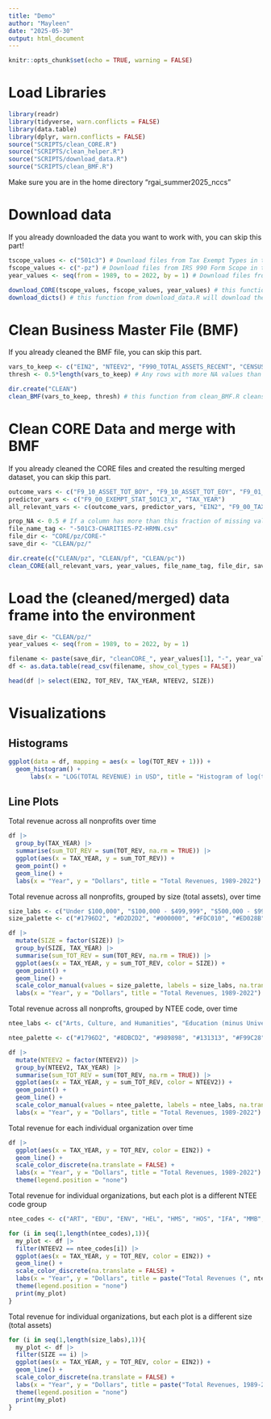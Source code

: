 ```yaml
---
title: "Demo"
author: "Mayleen"
date: "2025-05-30"
output: html_document
---
```


```r
knitr::opts_chunk$set(echo = TRUE, warning = FALSE)
```
# Load Libraries
```r
library(readr)
library(tidyverse, warn.conflicts = FALSE)
library(data.table)
library(dplyr, warn.conflicts = FALSE)
source("SCRIPTS/clean_CORE.R")
source("SCRIPTS/clean_helper.R")
source("SCRIPTS/download_data.R")
source("SCRIPTS/clean_BMF.R")
```

Make sure you are in the home directory "rgai_summer2025_nccs"

# Download data
If you already downloaded the data you want to work with, you can skip this part!

```r
tscope_values <- c("501c3") # Download files from Tax Exempt Types in this list; possible values: "501c3", "501ce" 
fscope_values <- c("-pz") # Download files from IRS 990 Form Scope in this list; possible values: "-pz", "-pc", "-pf"
year_values <- seq(from = 1989, to = 2022, by = 1) # Download files from years in this list

download_CORE(tscope_values, fscope_values, year_values) # this function from download_data.R will download the data for you onto your local computer
download_dicts() # this function from download_data.R will download the data dictionaries and Business Master File (BMF) for you onto your local computer
```

# Clean Business Master File (BMF)
If you already cleaned the BMF file, you can skip this part.
```r
vars_to_keep <- c("EIN2", "NTEEV2", "F990_TOTAL_ASSETS_RECENT", "CENSUS_STATE_ABBR", "CENSUS_COUNTY_NAME", "ORG_YEAR_FIRST", "ORG_YEAR_LAST", "LATITUDE", "LONGITUDE", "CENSUS_CBSA_FIPS") # variables in BMF we wil keep (the rest will be dropped)
thresh <- 0.5*length(vars_to_keep) # Any rows with more NA values than this threshold will be dropped

dir.create("CLEAN")
clean_BMF(vars_to_keep, thresh) # this function from clean_BMF.R cleans the BMF file for you and saves to your computer in CLEAN folder
```

# Clean CORE Data and merge with BMF
If you already cleaned the CORE files and created the resulting merged dataset, you can skip this part.
```r
outcome_vars <- c("F9_10_ASSET_TOT_BOY", "F9_10_ASSET_TOT_EOY", "F9_01_REV_TOT_CY", "F9_08_REV_TOT_TOT")
predictor_vars <- c("F9_00_EXEMPT_STAT_501C3_X", "TAX_YEAR")
all_relevant_vars <- c(outcome_vars, predictor_vars, "EIN2", "F9_00_TAX_PERIOD_END_DATE")

prop_NA <- 0.5 # If a column has more than this fraction of missing values, warning message prints
file_name_tag <- "-501C3-CHARITIES-PZ-HRMN.csv" 
file_dir <- "CORE/pz/CORE-"
save_dir <- "CLEAN/pz/"

dir.create(c("CLEAN/pz", "CLEAN/pf", "CLEAN/pc"))
clean_CORE(all_relevant_vars, year_values, file_name_tag, file_dir, save_dir, prop_NA) # this function from clean_CORE.R cleans the CORE files, merges with cleaned BMF file, and saves resulting data frame
```

# Load the (cleaned/merged) data frame into the environment
```r
save_dir <- "CLEAN/pz/"
year_values <- seq(from = 1989, to = 2022, by = 1)

filename <- paste(save_dir, "cleanCORE_", year_values[1], "-", year_values[length(year_values)], ".csv", sep="")
df <- as.data.table(read_csv(filename, show_col_types = FALSE))

head(df |> select(EIN2, TOT_REV, TAX_YEAR, NTEEV2, SIZE))
```

# Visualizations

## Histograms
```r
ggplot(data = df, mapping = aes(x = log(TOT_REV + 1))) +
  geom_histogram() +
      labs(x = "LOG(TOTAL REVENUE) in USD", title = "Histogram of log(total revenue)")
```

## Line Plots
Total revenue across all nonprofits over time
```r
df |>
  group_by(TAX_YEAR) |>
  summarise(sum_TOT_REV = sum(TOT_REV, na.rm = TRUE)) |>
  ggplot(aes(x = TAX_YEAR, y = sum_TOT_REV)) +
  geom_point() +
  geom_line() +
  labs(x = "Year", y = "Dollars", title = "Total Revenues, 1989-2022")
```

Total revenue across all nonprofits, grouped by size (total assets), over time
```r
size_labs <- c("Under $100,000", "$100,000 - $499,999", "$500,000 - $999,999", "$1 Million - $4.99 Million", "$5 Million - $9.99 Million", "Above $10 Million")
size_palette <- c("#1796D2", "#D2D2D2", "#000000", "#FDC010", "#ED028B", "#55B748")

df |>
  mutate(SIZE = factor(SIZE)) |>
  group_by(SIZE, TAX_YEAR) |>
  summarise(sum_TOT_REV = sum(TOT_REV, na.rm = TRUE)) |>
  ggplot(aes(x = TAX_YEAR, y = sum_TOT_REV, color = SIZE)) +
  geom_point() +
  geom_line() +
  scale_color_manual(values = size_palette, labels = size_labs, na.translate = FALSE) +
  labs(x = "Year", y = "Dollars", title = "Total Revenues, 1989-2022")
```

Total revenue across all nonprofts, grouped by NTEE code, over time
```r
ntee_labs <- c("Arts, Culture, and Humanities", "Education (minus Universities)", "Environment and Animals", "Health (minus Hospitals)", "Human Services", "Hospitals", "International, Foreign Affairs", "Mutual/Membership Benefit", "Public, Societal Benefit", "Religion Related", "Universities", "Other")

ntee_palette <- c("#1796D2", "#8DBCD2", "#989898", "#131313", "#F99C28", "#8A6908", "#EF2174", "#A7546C", "#5A7254", "#8A4846", "#DC2B28", "#55AE49")

df |>
  mutate(NTEEV2 = factor(NTEEV2)) |>
  group_by(NTEEV2, TAX_YEAR) |>
  summarise(sum_TOT_REV = sum(TOT_REV, na.rm = TRUE)) |>
  ggplot(aes(x = TAX_YEAR, y = sum_TOT_REV, color = NTEEV2)) +
  geom_point() +
  geom_line() +
  scale_color_manual(values = ntee_palette, labels = ntee_labs, na.translate = FALSE) +
  labs(x = "Year", y = "Dollars", title = "Total Revenues, 1989-2022")
```

Total revenue for each individual organization over time
```r
df |>
  ggplot(aes(x = TAX_YEAR, y = TOT_REV, color = EIN2)) +
  geom_line() +
  scale_color_discrete(na.translate = FALSE) +
  labs(x = "Year", y = "Dollars", title = "Total Revenues, 1989-2022") +
  theme(legend.position = "none")
```

Total revenue for individual organizations, but each plot is a different NTEE code group
```r
ntee_codes <- c("ART", "EDU", "ENV", "HEL", "HMS", "HOS", "IFA", "MMB", "PSB", "REL", "UNI", "UNU")

for (i in seq(1,length(ntee_codes),1)){
  my_plot <- df |>
  filter(NTEEV2 == ntee_codes[i]) |>
  ggplot(aes(x = TAX_YEAR, y = TOT_REV, color = EIN2)) +
  geom_line() +
  scale_color_discrete(na.translate = FALSE) +
  labs(x = "Year", y = "Dollars", title = paste("Total Revenues (", ntee_labs[i], "), 1989-2022", sep="")) +
  theme(legend.position = "none")
  print(my_plot)
}
```

Total revenue for individual organizations, but each plot is a different size (total assets)
```r
for (i in seq(1,length(size_labs),1)){
  my_plot <- df |>
  filter(SIZE == i) |>
  ggplot(aes(x = TAX_YEAR, y = TOT_REV, color = EIN2)) +
  geom_line() +
  scale_color_discrete(na.translate = FALSE) +
  labs(x = "Year", y = "Dollars", title = paste("Total Revenues, 1989-2022, SIZE: ", size_labs[i], sep="")) +
  theme(legend.position = "none")
  print(my_plot)
}
```

